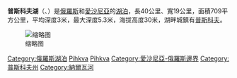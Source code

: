 {{Unreferenced|time=2019-01-23T13:39:34+00:00}}
'''普斯科夫湖'''（{{lang-ru|Псковское озеро}}、{{lang-et|Pihkva järv}}）是[[俄羅斯|俄羅斯]]和[[愛沙尼亞|愛沙尼亞]]的[[湖泊|湖泊]]，長40公里、寬19公里，面積709平方公里，平均深度3米，最大深度5.3米，海拔高度30米，湖畔城鎮有[[普斯科夫|普斯科夫]]。

[[File:納爾瓦河-流域-水系.svg|缩略图]]

{{Russia-geo-stub}}
{{Estonia-geo-stub}}
{{DEFAULTSORT:Псковское}}
[[Category:俄羅斯湖泊|Category:俄羅斯湖泊]]
[[Category:愛沙尼亞湖泊|Pihkva]]
[[Category:歐洲跨國湖泊|Pihkva]]
[[Category:愛沙尼亞-俄羅斯邊界|Category:愛沙尼亞-俄羅斯邊界]]
[[Category:普斯科夫州|Category:普斯科夫州]]
[[Category:納爾瓦河|Category:納爾瓦河]]